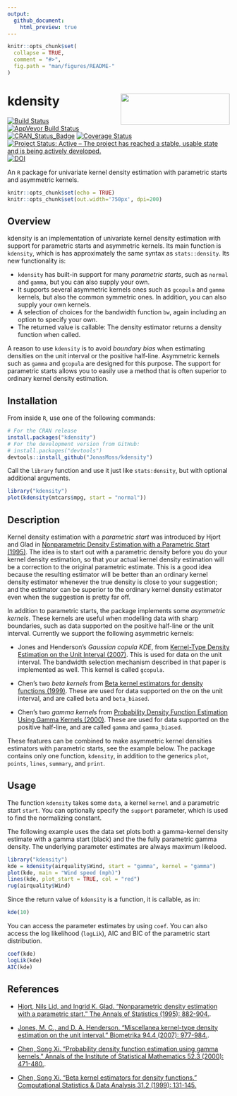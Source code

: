 ```yaml
---
output:
  github_document:
    html_preview: true
---
```


<!-- README.md is generated from README.Rmd. Please edit that file -->

```r
knitr::opts_chunk$set(
  collapse = TRUE,
  comment = "#>",
  fig.path = "man/figures/README-"
)
```

# kdensity <img src="man/figures/logo.png" align="right" width="247" height="70" />
[![Build Status](https://travis-ci.org/JonasMoss/kdensity.svg?branch=master)](https://travis-ci.org/JonasMoss/kdensity)
[![AppVeyor Build Status](https://ci.appveyor.com/api/projects/status/github/JonasMoss/kdensity?branch=master&svg=true)](https://ci.appveyor.com/project/JonasMoss/kdensity)
[![CRAN_Status_Badge](http://www.r-pkg.org/badges/version/kdensity)](http://cran.r-project.org/package=kdensity)
[![Coverage Status](https://codecov.io/gh/JonasMoss/kdensity/branch/master/graph/badge.svg)](https://codecov.io/gh/JonasMoss/kdensity?branch=master)
[![Project Status: Active – The project has reached a stable, usable state and is being actively developed.](https://www.repostatus.org/badges/latest/active.svg)](https://www.repostatus.org/#active)
[![DOI](https://zenodo.org/badge/120678148.svg)](https://zenodo.org/badge/latestdoi/120678148)


An `R` package for univariate kernel density estimation with parametric starts and asymmetric kernels.
```r
knitr::opts_chunk$set(echo = TRUE)
knitr::opts_chunk$set(out.width='750px', dpi=200)
```

## Overview
kdensity is an implementation of univariate kernel density estimation with support for parametric starts and asymmetric kernels. Its main function is `kdensity`, which is has approximately the same syntax as `stats::density`. Its new functionality is:

* `kdensity` has built-in support for many *parametric starts*, such as `normal` and `gamma`, but you can also supply your own. 
*  It supports several asymmetric kernels ones such as `gcopula` and `gamma` kernels, but also the common symmetric ones. In addition, you can also supply your own kernels. 
* A selection of choices for the bandwidth function `bw`, again including an option to specify your own.
* The returned value is callable: The density estimator returns a density function when called.

A reason to use `kdensity` is to avoid *boundary bias* when estimating densities on the unit interval or the positive half-line. Asymmetric kernels such as `gamma` and `gcopula` are designed for this purpose. The support for parametric starts allows you to easily use a method that is often superior to ordinary kernel density estimation.

## Installation
From inside `R`, use one of the following commands:
```r
# For the CRAN release
install.packages("kdensity")
# For the development version from GitHub:
# install.packages("devtools")
devtools::install_github("JonasMoss/kdensity")
```

Call the `library` function and use it just like `stats:density`, but with optional additional arguments.
```r
library("kdensity")
plot(kdensity(mtcars$mpg, start = "normal"))
```

## Description

Kernel density estimation with a *parametric start* was introduced by Hjort and Glad in [Nonparametric Density Estimation with a Parametric Start (1995)](https://projecteuclid.org/euclid.aos/1176324627). The idea is to start out with a parametric density before you do your kernel density estimation, so that your actual kernel density estimation will be a correction to the original parametric estimate. This is a good idea because the resulting estimator will be better than an ordinary kernel density estimator whenever the true density is close to your suggestion; and the estimator can be superior to the ordinary kernel density estimator even when the suggestion is pretty far off.

In addition to parametric starts, the package implements some *asymmetric kernels*. These kernels are useful when modelling data with sharp boundaries, such as data supported on the positive half-line or the unit interval. Currently we support the following asymmetric kernels:

* Jones and Henderson's *Gaussian copula KDE*, from [Kernel-Type Density Estimation on the Unit Interval (2007)](https://academic.oup.com/biomet/article-abstract/94/4/977/246269). This is used for data on the unit interval. The bandwidth selection mechanism described in that paper is implemented as well. This kernel is called `gcopula`.

* Chen's two *beta kernels* from [Beta kernel estimators for density functions (1999)](https://www.sciencedirect.com/science/article/pii/S0167947399000109). These are used for data supported on the on the unit interval, and are called `beta` and `beta_biased`.

* Chen's two *gamma kernels* from [Probability Density Function Estimation Using Gamma Kernels (2000)](https://link.springer.com/article/10.1023/A:1004165218295). These are used for data supported on the positive half-line, and are called `gamma` and `gamma_biased`.

These features can be combined to make asymmetric kernel densities estimators with parametric starts, see the example below. The package contains only one function, `kdensity`, in addition to the generics `plot`, `points`, `lines`, `summary`, and `print`. 

## Usage

The function `kdensity` takes some `data`, a kernel `kernel` and a parametric start `start`. You can optionally specify the `support` parameter, which is used to find the normalizing constant.

The following example uses the \code{airquality} data set plots both a gamma-kernel density estimate with a gamma start (black) and the the fully parametric gamma density. The underlying parameter estimates are always maximum likelood.

```r
library("kdensity")
kde = kdensity(airquality$Wind, start = "gamma", kernel = "gamma")
plot(kde, main = "Wind speed (mph)")
lines(kde, plot_start = TRUE, col = "red")
rug(airquality$Wind)
```

Since the return value of `kdensity` is a function, it is callable, as in:

```r
kde(10)
```

You can access the parameter estimates by using `coef`. You can also access the log likelihood (`logLik`), AIC and BIC of the parametric start distribution.

```r
coef(kde)
logLik(kde)
AIC(kde)
```
## References

* [Hjort, Nils Lid, and Ingrid K. Glad. "Nonparametric density estimation with a parametric start." The Annals of Statistics (1995): 882-904.](https://projecteuclid.org/euclid.aos/1176324627).

* [Jones, M. C., and D. A. Henderson. "Miscellanea kernel-type density estimation on the unit interval." Biometrika 94.4 (2007): 977-984.](https://academic.oup.com/biomet/article-abstract/94/4/977/246269). 

* [Chen, Song Xi. "Probability density function estimation using gamma kernels." Annals of the Institute of Statistical Mathematics 52.3 (2000): 471-480.](https://link.springer.com/article/10.1023/A:1004165218295).

* [Chen, Song Xi. "Beta kernel estimators for density functions." Computational Statistics & Data Analysis 31.2 (1999): 131-145.](https://www.sciencedirect.com/science/article/pii/S0167947399000109)
